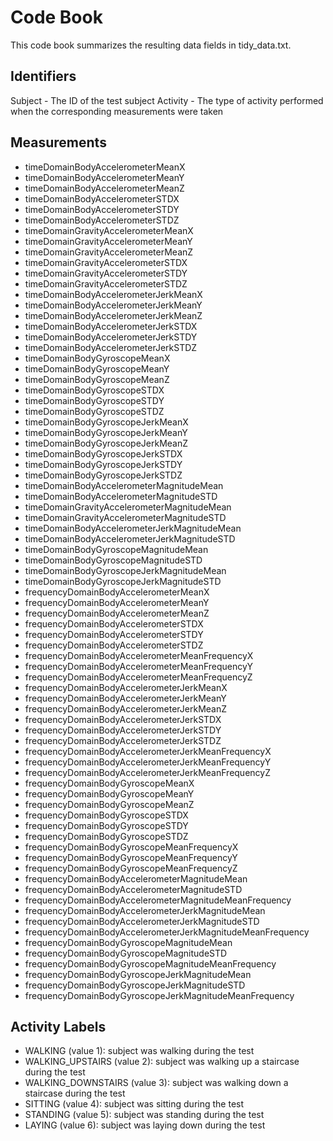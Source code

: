 #  Code Book

This code book summarizes the resulting data fields in tidy_data.txt.

## Identifiers

Subject - The ID of the test subject
Activity - The type of activity performed when the corresponding measurements were taken

## Measurements

* timeDomainBodyAccelerometerMeanX
* timeDomainBodyAccelerometerMeanY
* timeDomainBodyAccelerometerMeanZ
* timeDomainBodyAccelerometerSTDX
* timeDomainBodyAccelerometerSTDY
* timeDomainBodyAccelerometerSTDZ
* timeDomainGravityAccelerometerMeanX
* timeDomainGravityAccelerometerMeanY
* timeDomainGravityAccelerometerMeanZ
* timeDomainGravityAccelerometerSTDX
* timeDomainGravityAccelerometerSTDY
* timeDomainGravityAccelerometerSTDZ
* timeDomainBodyAccelerometerJerkMeanX
* timeDomainBodyAccelerometerJerkMeanY
* timeDomainBodyAccelerometerJerkMeanZ
* timeDomainBodyAccelerometerJerkSTDX
* timeDomainBodyAccelerometerJerkSTDY
* timeDomainBodyAccelerometerJerkSTDZ
* timeDomainBodyGyroscopeMeanX
* timeDomainBodyGyroscopeMeanY
* timeDomainBodyGyroscopeMeanZ
* timeDomainBodyGyroscopeSTDX
* timeDomainBodyGyroscopeSTDY
* timeDomainBodyGyroscopeSTDZ
* timeDomainBodyGyroscopeJerkMeanX
* timeDomainBodyGyroscopeJerkMeanY
* timeDomainBodyGyroscopeJerkMeanZ
* timeDomainBodyGyroscopeJerkSTDX
* timeDomainBodyGyroscopeJerkSTDY
* timeDomainBodyGyroscopeJerkSTDZ
* timeDomainBodyAccelerometerMagnitudeMean
* timeDomainBodyAccelerometerMagnitudeSTD
* timeDomainGravityAccelerometerMagnitudeMean
* timeDomainGravityAccelerometerMagnitudeSTD
* timeDomainBodyAccelerometerJerkMagnitudeMean
* timeDomainBodyAccelerometerJerkMagnitudeSTD
* timeDomainBodyGyroscopeMagnitudeMean
* timeDomainBodyGyroscopeMagnitudeSTD
* timeDomainBodyGyroscopeJerkMagnitudeMean
* timeDomainBodyGyroscopeJerkMagnitudeSTD
* frequencyDomainBodyAccelerometerMeanX
* frequencyDomainBodyAccelerometerMeanY
* frequencyDomainBodyAccelerometerMeanZ
* frequencyDomainBodyAccelerometerSTDX
* frequencyDomainBodyAccelerometerSTDY
* frequencyDomainBodyAccelerometerSTDZ
* frequencyDomainBodyAccelerometerMeanFrequencyX
* frequencyDomainBodyAccelerometerMeanFrequencyY
* frequencyDomainBodyAccelerometerMeanFrequencyZ
* frequencyDomainBodyAccelerometerJerkMeanX
* frequencyDomainBodyAccelerometerJerkMeanY
* frequencyDomainBodyAccelerometerJerkMeanZ
* frequencyDomainBodyAccelerometerJerkSTDX
* frequencyDomainBodyAccelerometerJerkSTDY
* frequencyDomainBodyAccelerometerJerkSTDZ
* frequencyDomainBodyAccelerometerJerkMeanFrequencyX
* frequencyDomainBodyAccelerometerJerkMeanFrequencyY
* frequencyDomainBodyAccelerometerJerkMeanFrequencyZ
* frequencyDomainBodyGyroscopeMeanX
* frequencyDomainBodyGyroscopeMeanY
* frequencyDomainBodyGyroscopeMeanZ
* frequencyDomainBodyGyroscopeSTDX
* frequencyDomainBodyGyroscopeSTDY
* frequencyDomainBodyGyroscopeSTDZ
* frequencyDomainBodyGyroscopeMeanFrequencyX
* frequencyDomainBodyGyroscopeMeanFrequencyY
* frequencyDomainBodyGyroscopeMeanFrequencyZ
* frequencyDomainBodyAccelerometerMagnitudeMean
* frequencyDomainBodyAccelerometerMagnitudeSTD
* frequencyDomainBodyAccelerometerMagnitudeMeanFrequency
* frequencyDomainBodyAccelerometerJerkMagnitudeMean
* frequencyDomainBodyAccelerometerJerkMagnitudeSTD
* frequencyDomainBodyAccelerometerJerkMagnitudeMeanFrequency
* frequencyDomainBodyGyroscopeMagnitudeMean
* frequencyDomainBodyGyroscopeMagnitudeSTD
* frequencyDomainBodyGyroscopeMagnitudeMeanFrequency
* frequencyDomainBodyGyroscopeJerkMagnitudeMean
* frequencyDomainBodyGyroscopeJerkMagnitudeSTD
* frequencyDomainBodyGyroscopeJerkMagnitudeMeanFrequency

## Activity Labels

* WALKING (value 1): subject was walking during the test
* WALKING_UPSTAIRS (value 2): subject was walking up a staircase during the test
* WALKING_DOWNSTAIRS (value 3): subject was walking down a staircase during the test
* SITTING (value 4): subject was sitting during the test
* STANDING (value 5): subject was standing during the test
* LAYING (value 6): subject was laying down during the test
